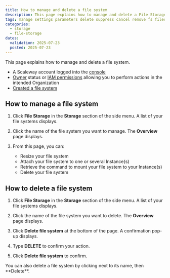 ```yaml
---
title: How to manage and delete a file system
description: This page explains how to manage and delete a File Storage file system using the Scaleway console.
tags: manage settings parameters delete suppress cancel remove fs filesystem file storage resource
categories:
  - storage
  - file-storage
dates:
  validation: 2025-07-23
  posted: 2025-07-23
---
```



This page explains how to manage and delete a file system.

<Requirements />

- A Scaleway account logged into the [console](https://console.scaleway.com)
- [Owner](/iam/concepts/#owner) status or [IAM permissions](/iam/concepts/#permission) allowing you to perform actions in the intended Organization
- [Created a file system](/file-storage/how-to/create-file-system/)

## How to manage a file system

1. Click **File Storage** in the **Storage** section of the side menu. A list of your file systems displays.

2. Click the name of the file system you want to manage. The **Overview** page displays.

3. From this page, you can:
    - Resize your file system
    - Attach your file system to one or several Instance(s)
    - Retrieve the command to mount your file system to your Instance(s)
    - Delete your file system

## How to delete a file system

1. Click **File Storage** in the **Storage** section of the side menu. A list of your file systems displays.

2. Click the name of the file system you want to delete. The **Overview** page displays.

3. Click **Delete file system** at the bottom of the page. A confirmation pop-up displays.

4. Type **DELETE** to confirm your action.

5. Click **Delete file system** to confirm.

<Message type="note">
  You can also delete a file system by clicking <Icon name="more" /> next to its name, then **Delete**.
</Message>
